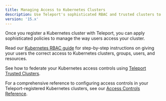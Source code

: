 ```yaml
---
title: Managing Access to Kubernetes Clusters
description: Use Teleport's sophisticated RBAC and trusted clusters to ensure that your teams have the correct access to your Kubernetes clusters.
version: '15.x'
---
```


Once you register a Kubernetes cluster with Teleport, you can apply
sophisticated policies to manage the way users access your cluster.

Read our [Kubernetes RBAC guide](/kubernetes-access/manage-access/rbac) for step-by-step
instructions on giving your users the correct access to Kubernetes clusters,
groups, users, and resources.

See how to federate your Kubernetes access controls using [Teleport Trusted
Clusters](/kubernetes-access/manage-access/federation).

For a comprehensive reference to configuring access controls in your
Teleport-registered Kubernetes clusters, see our [Access Controls
Reference](/kubernetes-access/controls).
